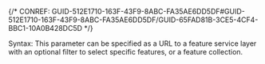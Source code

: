

{/* CONREF: GUID-512E1710-163F-43F9-8ABC-FA35AE6DD5DF#GUID-512E1710-163F-43F9-8ABC-FA35AE6DD5DF/GUID-65FAD81B-3CE5-4CF4-BBC1-10A0B428DC5D  */}

Syntax: This parameter can be specified as a URL to a feature service layer with an optional filter to select specific features, or a feature collection.
